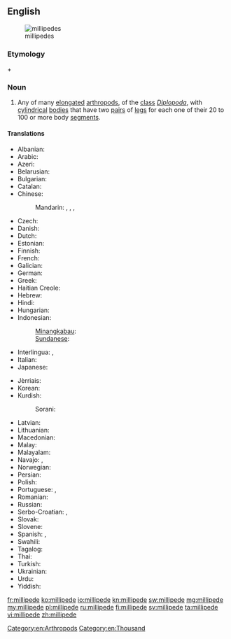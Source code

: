 ==English==
{{wikipedia}}
[[Image:Millipedes.jpg|thumb|millipedes]]

===Etymology===
{{etyl|la|en}} {{term|milli-||thousand|lang=la}} + {{term|pedis||foot|lang=la}}

===Noun===
{{en-noun}}

# Any of many [[elongated]] [[arthropod]]s, of the [[class]] ''[[Diplopoda]]'', with [[cylindrical]] [[bodies]] that have two [[pair]]s of [[leg]]s for each one of their 20 to 100 or more body [[segment]]s.

====Translations====
{{trans-top|elongated arthropod}}
* Albanian: {{t-|sq|shumëkëmbësh}}
* Arabic: {{t-|ar|العصر الألفي السعيد|sc=Arab}}
* Azeri: {{t-|az|kırkayak}}
* Belarusian: {{t-|be|Многоножка|sc=Cyrl}}
* Bulgarian: {{t-|bg|стоножка|sc=Cyrl}}
* Catalan: {{t-|ca|milpeu}}
* Chinese:
*: Mandarin: {{t-|cmn|馬陸|sc=Hani}}, {{t-|cmn|马陆|tr=mǎlù|sc=Hani}}, {{t-|cmn|千足蟲|sc=Hani}}, {{t-|cmn|千足虫|tr=qiānzúchóng|sc=Hani}}
* Czech: {{t-|cs|stonožka}}
* Danish: {{t-|da|tusindben}}
* Dutch: {{t-|nl|miljoenpoot|m}}
* Estonian: {{t-|et|tuhatjalg}}
* Finnish: {{t-|fi|tuhatjalkainen}}
* French: {{t-|fr|diplopode jule|m}}
* Galician: {{t-|gl|cempés}}
* German: {{t+|de|Tausendfüßler|m}}
* Greek: {{t+|el|σαρανταποδαρούσα|sc=Grek|tr=sarantapodarooúsa}}
* Haitian Creole: {{tø|ht|milipèd}}
* Hebrew: {{t+|he|מרבה רגלים|sc=Hebr}}
* Hindi: {{t-|hi|गोजर|sc=Deva}}
* Hungarian: {{t+|hu|százlábú}}
* Indonesian: {{t+|id|kaki seribu}}
*: [[Minangkabau]]: {{tø|min|kulum-kulum}}
*: [[Sundanese]]: {{t-|su|titinggi}}
* Interlingua: {{t-|ia|millepedes}}, {{t-|ia|myriapodo}}
* Italian: {{t-|it|millepiedi}}
* Japanese: {{t-|ja|ヤスデ|sc=Jpan}}
{{trans-mid}}
* Jèrriais: {{tø|roa-jer|mille-pids|m}}
* Korean: {{t-|ko|노래기|sc=Kore}}
* Kurdish:
*: Sorani: {{t+|ku|هه‌زارپێ|sc=ku-Arab}}
* Latvian: {{t-|lv|daudzkājis}}
* Lithuanian: {{t-|lt|šimtakojis}}
* Macedonian: {{t-|mk|стоногалка|f|tr=stonógalka}}
* Malay: {{t-|ms|gonggok}}
* Malayalam: {{t+|ml|തേരട്ട|tr=theratta|sc=Mlym}}
* Navajo: {{tø|nv|jááłánii}}, {{tø|nv|jáád łánii}}
* Norwegian: {{t-|no|tusenbein}}
* Persian: {{t-|fa|هزار پا|sc=fa-Arab}}
* Polish: {{t+|pl|stonoga}}
* Portuguese: {{t+|pt|centopéia|f}}, {{t-|pt|lacraia|f}}
* Romanian: {{t-|ro|miriapod}}
* Russian: {{t-|ru|многоножка|f|tr=mnogonóžka}}
* Serbo-Croatian: {{t-|sh|stonoga|sc=Latn}}, {{t-|sh|стонога|sc=Cyrl}}
* Slovak: {{t-|sk|stonožka}}
* Slovene: {{t+|sl|stonoga}}
* Spanish: {{t-|es|milpiés|m}}, {{t-|es|congorocho|m}} {{qualifier|Venezuela}}
* Swahili: {{t+|sw|jongoo}}
* Tagalog: {{t-|tl|milipid}}
* Thai: {{t-|th|กิ้งกื|sc=Thai}}
* Turkish: {{t+|tr|kırkayak}}
* Ukrainian: {{t+|uk|багатоніжка|sc=Cyrl}}
* Urdu: {{t-|ur|گوجر|sc=ur-Arab}}
* Yiddish: {{t-|yi|מילליפּעדע|sc=Hebr}}
{{trans-bottom}}

[[Category:en:Arthropods]]
[[Category:en:Thousand]]

[[fr:millipede]]
[[ko:millipede]]
[[io:millipede]]
[[kn:millipede]]
[[sw:millipede]]
[[mg:millipede]]
[[my:millipede]]
[[pl:millipede]]
[[ru:millipede]]
[[fi:millipede]]
[[sv:millipede]]
[[ta:millipede]]
[[vi:millipede]]
[[zh:millipede]]